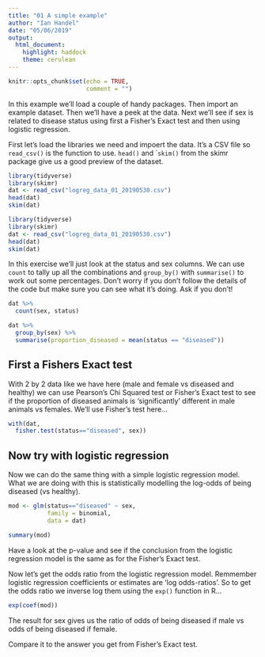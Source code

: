 ```yaml
---
title: "01 A simple example"
author: "Ian Handel"
date: "05/06/2019"
output: 
  html_document: 
    highlight: haddock
    theme: cerulean
---
```


```r
knitr::opts_chunk$set(echo = TRUE,
                      comment = "")
```

In this example we'll load a couple of handy packages. Then import an example dataset. Then we'll have a peek at the data. Next we'll see if sex is related to disease status using first a Fisher's Exact test and then using logistic regression.


First let's load the libraries we need and impoert the data. It's a CSV file so ```read_csv()``` is the function to use. ```head()``` and ```skim()`` from the skimr package give us a good preview of the dataset.

```r
library(tidyverse)
library(skimr)
dat <- read_csv("logreg_data_01_20190530.csv")
head(dat)
skim(dat)
```

```r
library(tidyverse)
library(skimr)
dat <- read_csv("logreg_data_01_20190530.csv")
head(dat)
skim(dat)
```
In this exercise we'll just look at the status and sex columns. We can use ```count``` to tally up all the combinations and ```group_by()``` with ```summarise()``` to work out some percentages. Don't worry if you don't follow the details of the code but make sure you can see what it's doing. Ask if you don't!

```r
dat %>% 
  count(sex, status)

dat %>% 
  group_by(sex) %>% 
  summarise(proportion_diseased = mean(status == "diseased"))
```

\newpage

## First a Fishers Exact test

With 2 by 2 data like we have here (male and female vs diseased and healthy) we can use Pearson's Chi Squared test or Fisher's Exact test to see if the proportion of diseased animals is 'significantly' different in male animals vs females. We'll use Fisher's test here...

```r
with(dat,
  fisher.test(status=="diseased", sex))
```

## Now try with logistic regression

Now we can do the same thing with a simple logistic regression model. What we are doing with this is statistically modelling the log-odds of being diseased (vs healthy).


```r
mod <- glm(status=="diseased" ~ sex,
           family = binomial,
           data = dat)

summary(mod)
```
Have a look at the p-value and see if the conclusion from the logistic regression model is the same as for the Fisher's Exact test.

Now let's get the odds ratio from the logistic regression model. Remmember logistic regression coefficients or estimates are 'log odds-ratios'. So to get the odds ratio we inverse log them using the ```exp()``` function in R...


```r
exp(coef(mod))
```
The result for sex gives us the ratio of odds of being diseased if male vs odds of being diseased if female. 

Compare it to the answer you get from Fisher's Exact test.

